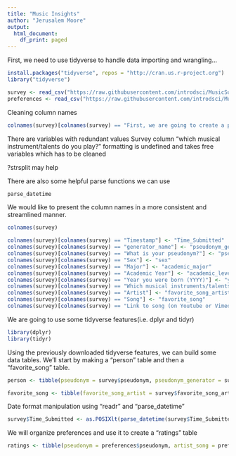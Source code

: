 ---
title: "Music Insights"
author: "Jerusalem Moore"
output:
  html_document:
    df_print: paged
---

First, we need to use tidyverse to handle data importing and wrangling...

```{r}
install.packages("tidyverse", repos = "http://cran.us.r-project.org")
library("tidyverse")

survey <- read_csv("https://raw.githubusercontent.com/introdsci/MusicSurvey/master/music-survey.csv")
preferences <- read_csv("https://raw.githubusercontent.com/introdsci/MusicSurvey/master/preferences-survey.csv")
```

Cleaning column names

```{r}
colnames(survey)[colnames(survey) == "First, we are going to create a pseudonym for you to keep this survey anonymous (more or less). Which pseudonym generator would you prefer?"] <- "generator_name"

```
There are variables with redundant values
Survey column "which musical instrument/talents do you play?" formatting is undefined and takes free variables which has to be cleaned

?strsplit may help

There are also some helpful parse functions we can use
```{r}
parse_datetime
```
We would like to present the column names in a more consistent and streamlined manner.
```{r}
colnames(survey)
```

```{r}
colnames(survey)[colnames(survey) == "Timestamp"] <- "Time_Submitted"
colnames(survey)[colnames(survey) == "generator_name"] <- "pseudonym_generator"
colnames(survey)[colnames(survey) == "What is your pseudonym?"] <- "pseudonym"
colnames(survey)[colnames(survey) == "Sex"] <- "sex"
colnames(survey)[colnames(survey) == "Major"] <- "academic_major"
colnames(survey)[colnames(survey) == "Academic Year"] <- "academic_level"
colnames(survey)[colnames(survey) == "Year you were born (YYYY)"] <- "year_born"
colnames(survey)[colnames(survey) == "Which musical instruments/talents do you play? (Select all that apply)"] <- "instrument_list"
colnames(survey)[colnames(survey) == "Artist"] <- "favorite_song_artist"
colnames(survey)[colnames(survey) == "Song"] <- "favorite_song"
colnames(survey)[colnames(survey) == "Link to song (on Youtube or Vimeo)"] <- "favorite_song_link"
```

We are going to use some tidyverse features(i.e. dplyr and tidyr)

```{r}
library(dplyr)
library(tidyr)
```

Using the previously downloaded tidyverse features, we can build some data tables. We'll start by making a "person" table and then a "favorite_song" table.

```{r}
person <- tibble(pseudonym = survey$pseudonym, pseudonym_generator = survey$pseudonym_generator, sex = survey$sex, academic_major = survey$academic_major, academic_level = survey$academic_level, year_born = survey$year_born, Time_Submitted = survey$Time_Submitted)

favorite_song <- tibble(favorite_song_artist = survey$favorite_song_artist, favorite_song = survey$favorite_song, favorite_song_link = survey$favorite_song_link, pseudonym = survey$pseudonym)
```

Date format manipulation using "readr" and "parse_datetime"

```{r}
survey$Time_Submitted <- as.POSIXlt(parse_datetime(survey$Time_Submitted, format = "%m/%d/%y %H:%M"))
```

We will organize preferences and use it to create a "ratings" table

```{r}
ratings <- tibble(pseudonym = preferences$pseudonym, artist_song = preferences$artist_song, ratings = preferences$ratings)
```